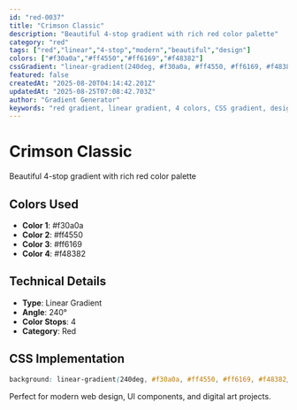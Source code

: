 ```yaml
---
id: "red-0037"
title: "Crimson Classic"
description: "Beautiful 4-stop gradient with rich red color palette"
category: "red"
tags: ["red","linear","4-stop","modern","beautiful","design"]
colors: ["#f30a0a","#ff4550","#ff6169","#f48382"]
cssGradient: "linear-gradient(240deg, #f30a0a, #ff4550, #ff6169, #f48382)"
featured: false
createdAt: "2025-08-20T04:14:42.201Z"
updatedAt: "2025-08-25T07:08:42.703Z"
author: "Gradient Generator"
keywords: "red gradient, linear gradient, 4 colors, CSS gradient, design, #f30a0a, #ff4550, #ff6169, #f48382"
---
```


# Crimson Classic

Beautiful 4-stop gradient with rich red color palette

## Colors Used
- **Color 1**: #f30a0a
- **Color 2**: #ff4550
- **Color 3**: #ff6169
- **Color 4**: #f48382

## Technical Details
- **Type**: Linear Gradient
- **Angle**: 240°
- **Color Stops**: 4
- **Category**: Red

## CSS Implementation
```css
background: linear-gradient(240deg, #f30a0a, #ff4550, #ff6169, #f48382);
```

Perfect for modern web design, UI components, and digital art projects.
